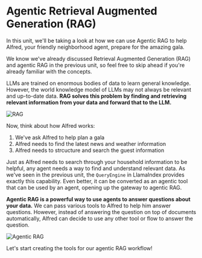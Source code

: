 # Agentic Retrieval Augmented Generation (RAG)

In this unit, we'll be taking a look at how we can use Agentic RAG to help Alfred, your friendly neighborhood agent, prepare for the amazing gala.

<Tip>We know we've already discussed Retrieval Augmented Generation (RAG) and agentic RAG in the previous unit, so feel free to skip ahead if you're already familiar with the concepts.</Tip>

LLMs are trained on enormous bodies of data to learn general knowledge.
However, the world knowledge model of LLMs may not always be relevant and up-to-date data.
**RAG solves this problem by finding and retrieving relevant information from your data and forward that to the LLM.**

![RAG](https://huggingface.co/datasets/agents-course/course-images/resolve/main/en/unit2/rag.png)

Now, think about how Alfred works:

1. We've ask Alfred to help plan a gala
2. Alfred needs to find the latest news and weather information
3. Alfred needs to strcucture and search the guest information

Just as Alfred needs to search through your household information to be helpful, any agent needs a way to find and understand relevant data.
As we've seen in the previous unit, the `QueryEngine` in LlamaIndex provides exactly this capability.
Even better, it can be converted as an agentic tool that can be used by an agent, opening up the gateway to agentic RAG.

**Agentic RAG is a powerful way to use agents to answer questions about your data.** We can pass various tools to Alfred to help him answer questions.
However, instead of answering the question on top of documents automatically, Alfred can decide to use any other tool or flow to answer the question.

![Agentic RAG](https://huggingface.co/datasets/agents-course/course-images/resolve/main/en/unit2/agentic-rag.png)

Let's start creating the tools for our agentic RAG workflow!






